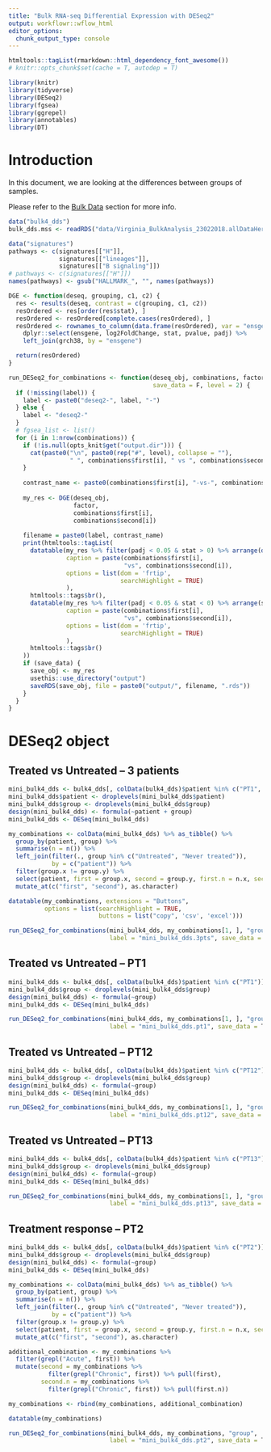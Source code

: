 ```yaml
---
title: "Bulk RNA-seq Differential Expression with DESeq2"
output: workflowr::wflow_html
editor_options:
  chunk_output_type: console
---
```


```r
htmltools::tagList(rmarkdown::html_dependency_font_awesome())
# knitr::opts_chunk$set(cache = T, autodep = T)

library(knitr)
library(tidyverse)
library(DESeq2)
library(fgsea)
library(ggrepel)
library(annotables)
library(DT)
```


# Introduction

In this document, we are looking at the differences between groups of samples.

Please refer to the [Bulk Data](00-data-bulk.html) section for more info.

```r
data("bulk4_dds")
bulk_dds.mss <- readRDS("data/Virginia_BulkAnalysis_23022018.allDataHere.DESeq_object.rds")
```

```r
data("signatures")
pathways <- c(signatures[["H"]],
              signatures[["lineages"]],
              signatures[["B signaling"]])
# pathways <- c(signatures[["H"]])
names(pathways) <- gsub("HALLMARK_", "", names(pathways))
```

```r
DGE <- function(deseq, grouping, c1, c2) {
  res <- results(deseq, contrast = c(grouping, c1, c2))
  resOrdered <- res[order(res$stat), ]
  resOrdered <- resOrdered[complete.cases(resOrdered), ]
  resOrdered <- rownames_to_column(data.frame(resOrdered), var = "ensgene") %>%
    dplyr::select(ensgene, log2FoldChange, stat, pvalue, padj) %>%
    left_join(grch38, by = "ensgene")

  return(resOrdered)
}
```

```r
run_DESeq2_for_combinations <- function(deseq_obj, combinations, factor, label,
                                        save_data = F, level = 2) {
  if (!missing(label)) {
    label <- paste0("deseq2-", label, "-")
  } else {
    label <- "deseq2-"
  }
  # fgsea_list <- list()
  for (i in 1:nrow(combinations)) {
    if (!is.null(opts_knit$get("output.dir"))) {
      cat(paste0("\n", paste0(rep("#", level), collapse = ""),
                 " ", combinations$first[i], " vs ", combinations$second[i], "\n\n"))
    }
  
    contrast_name <- paste0(combinations$first[i], "-vs-", combinations$second[i])
  
    my_res <- DGE(deseq_obj,
                  factor,
                  combinations$first[i],
                  combinations$second[i])
  
    filename = paste0(label, contrast_name)
    print(htmltools::tagList(
      datatable(my_res %>% filter(padj < 0.05 & stat > 0) %>% arrange(desc(stat)) %>% head(n = 100),
                caption = paste(combinations$first[i],
                                "vs", combinations$second[i]),
                options = list(dom = 'frtip',
                               searchHighlight = TRUE)
                ),
      htmltools::tags$br(),
      datatable(my_res %>% filter(padj < 0.05 & stat < 0) %>% arrange(stat) %>% head(n = 100),
                caption = paste(combinations$first[i],
                                "vs", combinations$second[i]),
                options = list(dom = 'frtip',
                               searchHighlight = TRUE)
                ),
      htmltools::tags$br()
    ))
    if (save_data) {
      save_obj <- my_res
      usethis::use_directory("output")
      saveRDS(save_obj, file = paste0("output/", filename, ".rds"))
    }
  }
}
```


# DESeq2 object

## Treated vs Untreated -- 3 patients

```r
mini_bulk4_dds <- bulk4_dds[, colData(bulk4_dds)$patient %in% c("PT1", "PT12", "PT13")]
mini_bulk4_dds$patient <- droplevels(mini_bulk4_dds$patient)
mini_bulk4_dds$group <- droplevels(mini_bulk4_dds$group)
design(mini_bulk4_dds) <- formula(~patient + group)
mini_bulk4_dds <- DESeq(mini_bulk4_dds)
```


```r
my_combinations <- colData(mini_bulk4_dds) %>% as_tibble() %>%
  group_by(patient, group) %>%
  summarise(n = n()) %>%
  left_join(filter(., group %in% c("Untreated", "Never treated")),
            by = c("patient")) %>%
  filter(group.x != group.y) %>%
  select(patient, first = group.x, second = group.y, first.n = n.x, second.n = n.y) %>%
  mutate_at(c("first", "second"), as.character)

datatable(my_combinations, extensions = "Buttons",
          options = list(searchHighlight = TRUE,
                         buttons = list("copy", 'csv', 'excel')))
```

```r
run_DESeq2_for_combinations(mini_bulk4_dds, my_combinations[1, ], "group",
                            label = "mini_bulk4_dds.3pts", save_data = T)
```

## Treated vs Untreated -- PT1

```r
mini_bulk4_dds <- bulk4_dds[, colData(bulk4_dds)$patient %in% c("PT1")]
mini_bulk4_dds$group <- droplevels(mini_bulk4_dds$group)
design(mini_bulk4_dds) <- formula(~group)
mini_bulk4_dds <- DESeq(mini_bulk4_dds)
```


```r
run_DESeq2_for_combinations(mini_bulk4_dds, my_combinations[1, ], "group",
                            label = "mini_bulk4_dds.pt1", save_data = T)
```

## Treated vs Untreated -- PT12

```r
mini_bulk4_dds <- bulk4_dds[, colData(bulk4_dds)$patient %in% c("PT12")]
mini_bulk4_dds$group <- droplevels(mini_bulk4_dds$group)
design(mini_bulk4_dds) <- formula(~group)
mini_bulk4_dds <- DESeq(mini_bulk4_dds)
```


```r
run_DESeq2_for_combinations(mini_bulk4_dds, my_combinations[1, ], "group",
                            label = "mini_bulk4_dds.pt12", save_data = T)
```

## Treated vs Untreated -- PT13

```r
mini_bulk4_dds <- bulk4_dds[, colData(bulk4_dds)$patient %in% c("PT13")]
mini_bulk4_dds$group <- droplevels(mini_bulk4_dds$group)
design(mini_bulk4_dds) <- formula(~group)
mini_bulk4_dds <- DESeq(mini_bulk4_dds)
```


```r
run_DESeq2_for_combinations(mini_bulk4_dds, my_combinations[1, ], "group",
                            label = "mini_bulk4_dds.pt13", save_data = T)
```

## Treatment response -- PT2

```r
mini_bulk4_dds <- bulk4_dds[, colData(bulk4_dds)$patient %in% c("PT2")]
mini_bulk4_dds$group <- droplevels(mini_bulk4_dds$group)
design(mini_bulk4_dds) <- formula(~group)
mini_bulk4_dds <- DESeq(mini_bulk4_dds)
```

```r
my_combinations <- colData(mini_bulk4_dds) %>% as_tibble() %>%
  group_by(patient, group) %>%
  summarise(n = n()) %>%
  left_join(filter(., group %in% c("Untreated", "Never treated")),
            by = c("patient")) %>%
  filter(group.x != group.y) %>%
  select(patient, first = group.x, second = group.y, first.n = n.x, second.n = n.y) %>%
  mutate_at(c("first", "second"), as.character)

additional_combination <- my_combinations %>%
  filter(grepl("Acute", first)) %>%
  mutate(second = my_combinations %>%
           filter(grepl("Chronic", first)) %>% pull(first),
         second.n = my_combinations %>%
           filter(grepl("Chronic", first)) %>% pull(first.n))

my_combinations <- rbind(my_combinations, additional_combination)

datatable(my_combinations)
```

```r
run_DESeq2_for_combinations(mini_bulk4_dds, my_combinations, "group",
                            label = "mini_bulk4_dds.pt2", save_data = T)
```
